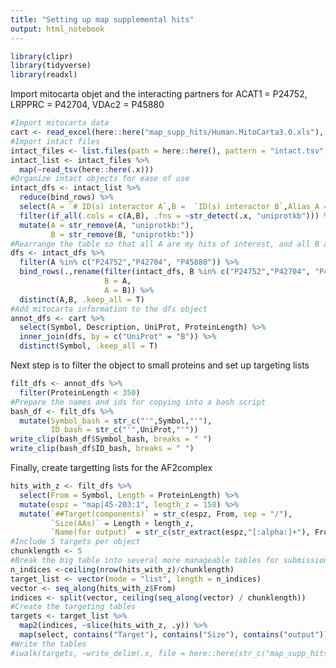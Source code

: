 ```yaml
---
title: "Setting up map supplemental hits"
output: html_notebook
---
```


```r
library(clipr)
library(tidyverse)
library(readxl)
```

Import mitocarta objet and the interacting partners for ACAT1 = P24752, LRPPRC = P42704, VDAc2 = P45880
```r
#Import mitocarta data
cart <- read_excel(here::here("map_supp_hits/Human.MitoCarta3.0.xls"), sheet = 2)
#Import intact files
intact_files <- list.files(path = here::here(), pattern = "intact.tsv", recursive = T)
intact_list <- intact_files %>% 
  map(~read_tsv(here::here(.x)))
#Organize intact objects for ease of use 
intact_dfs <- intact_list %>% 
  reduce(bind_rows) %>% 
  select(A = `# ID(s) interactor A`,B =  `ID(s) interactor B`,Alias_A = `Alias(es) interactor A`, Alias_B = `Alias(es) interactor B`) %>% 
  filter(if_all(.cols = c(A,B), .fns = ~str_detect(.x, "uniprotkb"))) %>% 
  mutate(A = str_remove(A, "uniprotkb:"),
         B = str_remove(B, "uniprotkb:"))
#Rearrange the table so that all A are my hits of interest, and all B are other proteins
dfs <- intact_dfs %>% 
  filter(A %in% c("P24752","P42704", "P45880")) %>% 
  bind_rows(.,rename(filter(intact_dfs, B %in% c("P24752","P42704", "P45880")),
                     B = A,
                     A = B)) %>% 
  distinct(A,B, .keep_all = T)
#Add mitocarta information to the dfs object
annot_dfs <- cart %>% 
  select(Symbol, Description, UniProt, ProteinLength) %>% 
  inner_join(dfs, by = c("UniProt" = "B")) %>% 
  distinct(Symbol, .keep_all = T)
```
Next step is to filter the object to small proteins and set up targeting lists
```r
filt_dfs <- annot_dfs %>% 
  filter(ProteinLength < 350)
#Prepare the names and ids for copying into a bash script
bash_df <- filt_dfs %>% 
  mutate(Symbol_bash = str_c("'",Symbol,"'"),
         ID_bash = str_c("'",UniProt,"'"))
write_clip(bash_df$Symbol_bash, breaks = " ")
write_clip(bash_df$ID_bash, breaks = " ")
```
Finally, create targetting lists for the AF2complex
```r
hits_with_z <- filt_dfs %>% 
  select(From = Symbol, Length = ProteinLength) %>% 
  mutate(espz = "map|45-203:1", length_z = 158) %>% 
  mutate(`##Target(components)` = str_c(espz, From, sep = "/"),
         `Size(AAs)` = Length + length_z,
         `Name(for output)` = str_c(str_extract(espz,"[:alpha:]+"), From, sep = "_"))
#Include 5 targets per object
chunklength <- 5
#Break the big table into several more manageable tables for submission
n_indices <-ceiling(nrow(hits_with_z)/chunklength)
target_list <- vector(mode = "list", length = n_indices) 
vector <- seq_along(hits_with_z$From)
indices <- split(vector, ceiling(seq_along(vector) / chunklength))
#Create the targeting tables
targets <- target_list %>% 
  map2(indices, ~slice(hits_with_z, .y)) %>% 
  map(select, contains("Target"), contains("Size"), contains("output"))
#Write the tables
#iwalk(targets, ~write_delim(.x, file = here::here(str_c("map_supp_hits/map_supp_target_",.y,".lst")), delim = "\t"))
```





